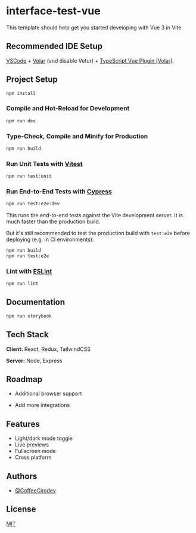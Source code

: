 
<Meta title="Intro" />

<div className="sb-container">
  <div className='sb-section-title'>
    
# interface-test-vue

This template should help get you started developing with Vue 3 in Vite.

## Recommended IDE Setup

[VSCode](https://code.visualstudio.com/) + [Volar](https://marketplace.visualstudio.com/items?itemName=Vue.volar) (and disable Vetur) + [TypeScript Vue Plugin (Volar)](https://marketplace.visualstudio.com/items?itemName=Vue.vscode-typescript-vue-plugin).

## Project Setup

```sh
npm install
```

### Compile and Hot-Reload for Development

```sh
npm run dev
```

### Type-Check, Compile and Minify for Production

```sh
npm run build
```

### Run Unit Tests with [Vitest](https://vitest.dev/)

```sh
npm run test:unit
```

### Run End-to-End Tests with [Cypress](https://www.cypress.io/)

```sh
npm run test:e2e:dev
```

This runs the end-to-end tests against the Vite development server.
It is much faster than the production build.

But it's still recommended to test the production build with `test:e2e` before deploying (e.g. in CI environments):

```sh
npm run build
npm run test:e2e
```

### Lint with [ESLint](https://eslint.org/)

```sh
npm run lint
```

## Documentation

```sh
npm run storybook
```

## Tech Stack

**Client:** React, Redux, TailwindCSS

**Server:** Node, Express

## Roadmap

- Additional browser support

- Add more integrations

## Features

- Light/dark mode toggle
- Live previews
- Fullscreen mode
- Cross platform

## Authors

- [@CoffeeCirodev](https://github.com/fenrirdev234)

## License

[MIT](https://choosealicense.com/licenses/mit/)

  </div>
</div>

<style>
  {`
  .sb-container {
    margin-bottom: 48px;
  }

  .sb-section {
    width: 100%;
    display: flex;
    flex-direction: row;
    gap: 20px;
  }

  img {
    object-fit: cover;
  }

  .sb-section-title {
    margin-bottom: 32px;
  }

  .sb-section a:not(h1 a, h2 a, h3 a) {
    font-size: 14px;
  }

  .sb-section-item, .sb-grid-item {
    flex: 1;
    display: flex;
    flex-direction: column;
  }

  .sb-section-item-heading {
    padding-top: 20px !important;
    padding-bottom: 5px !important;
    margin: 0 !important;
  }
  .sb-section-item-paragraph {
    margin: 0;
    padding-bottom: 10px;
  }

  .sb-chevron {
    margin-left: 5px;
  }

  .sb-features-grid {
    display: grid;
    grid-template-columns: repeat(2, 1fr);
    grid-gap: 32px 20px;
  }

  .sb-socials {
    display: grid;
    grid-template-columns: repeat(4, 1fr);
  }

  .sb-socials p {
    margin-bottom: 10px;
  }

  .sb-explore-image {
    max-height: 32px;
    align-self: flex-start;
  }

  .sb-addon {
    width: 100%;
    display: flex;
    align-items: center;
    position: relative;
    background-color: #EEF3F8;
    border-radius: 5px;
    border: 1px solid rgba(0, 0, 0, 0.05);
    background: #EEF3F8;
    height: 180px;
    margin-bottom: 48px;
    overflow: hidden;
  }

  .sb-addon-text {
    padding-left: 48px;
    max-width: 240px;
  }

  .sb-addon-text h4 {
    padding-top: 0px;
  }

  .sb-addon-img {
    position: absolute;
    left: 345px;
    top: 0;
    height: 100%;
    width: 200%;
    overflow: hidden;
  }

  .sb-addon-img img {
    width: 650px;
    transform: rotate(-15deg);
    margin-left: 40px;
    margin-top: -72px;
    box-shadow: 0 0 1px rgba(255, 255, 255, 0);
    backface-visibility: hidden;
  }

  @media screen and (max-width: 800px) {
    .sb-addon-img {
      left: 300px;
    }
  }

  @media screen and (max-width: 600px) {
    .sb-section {
      flex-direction: column;
    }

    .sb-features-grid {
      grid-template-columns: repeat(1, 1fr);
    }

    .sb-socials {
      grid-template-columns: repeat(2, 1fr);
    }

    .sb-addon {
      height: 280px;
      align-items: flex-start;
      padding-top: 32px;
      overflow: hidden;
    }

    .sb-addon-text {
      padding-left: 24px;
    }

    .sb-addon-img {
      right: 0;
      left: 0;
      top: 130px;
      bottom: 0;
      overflow: hidden;
      height: auto;
      width: 124%;
    }

    .sb-addon-img img {
      width: 1200px;
      transform: rotate(-12deg);
      margin-left: 0;
      margin-top: 48px;
      margin-bottom: -40px;
      margin-left: -24px;
    }
  }
  `}
</style>
